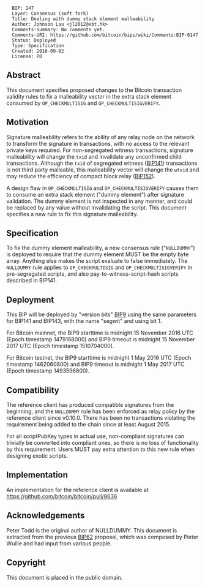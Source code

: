 <pre>
  BIP: 147
  Layer: Consensus (soft fork)
  Title: Dealing with dummy stack element malleability
  Author: Johnson Lau <jl2012@xbt.hk>
  Comments-Summary: No comments yet.
  Comments-URI: https://github.com/bitcoin/bips/wiki/Comments:BIP-0147
  Status: Deployed
  Type: Specification
  Created: 2016-09-02
  License: PD
</pre>

==Abstract==

This document specifies proposed changes to the Bitcoin transaction validity rules to fix a malleability vector in the extra stack element consumed by <code>OP_CHECKMULTISIG</code> and <code>OP_CHECKMULTISIGVERIFY</code>.


==Motivation==

Signature malleability refers to the ability of any relay node on the network to transform the signature in transactions, with no access to the relevant private keys required. For non-segregated witness transactions, signature malleability will change the <code>txid</code> and invalidate any unconfirmed child transactions. Although the <code>txid</code> of segregated witness ([https://github.com/bitcoin/bips/blob/master/bip-0141.mediawiki BIP141]) transactions is not third party malleable, this malleability vector will change the <code>wtxid</code> and may reduce the efficiency of compact block relay ([https://github.com/bitcoin/bips/blob/master/bip-0152.mediawiki BIP152]).

A design flaw in <code>OP_CHECKMULTISIG</code> and <code>OP_CHECKMULTISIGVERIFY</code> causes them to consume an extra stack element ("dummy element") after signature validation. The dummy element is not inspected in any manner, and could be replaced by any value without invalidating the script. This document specifies a new rule to fix this signature malleability.


==Specification==

To fix the dummy element malleability, a new consensus rule ("<code>NULLDUMMY</code>") is deployed to require that the dummy element MUST be the empty byte array. Anything else makes the script evaluate to false immediately. The <code>NULLDUMMY</code> rule applies to <code>OP_CHECKMULTISIG</code> and <code>OP_CHECKMULTISIGVERIFY</code> in pre-segregated scripts, and also pay-to-witness-script-hash scripts described in BIP141.


==Deployment==

This BIP will be deployed by "version bits" [https://github.com/bitcoin/bips/blob/master/bip-0009.mediawiki BIP9] using the same parameters for BIP141 and BIP143, with the name "segwit" and using bit 1.

For Bitcoin mainnet, the BIP9 starttime is midnight 15 November 2016 UTC (Epoch timestamp 1479168000) and BIP9 timeout is midnight 15 November 2017 UTC (Epoch timestamp 1510704000).

For Bitcoin testnet, the BIP9 starttime is midnight 1 May 2016 UTC (Epoch timestamp 1462060800) and BIP9 timeout is midnight 1 May 2017 UTC (Epoch timestamp 1493596800).


==Compatibility==

The reference client has produced compatible signatures from the beginning, and the <code>NULLDUMMY</code> rule has been enforced as relay policy by the reference client since v0.10.0. There has been no transactions violating the requirement being added to the chain since at least August 2015.

For all scriptPubKey types in actual use, non-compliant signatures can trivially be converted into compliant ones, so there is no loss of functionality by this requirement. Users MUST pay extra attention to this new rule when designing exotic scripts.


==Implementation==

An implementation for the reference client is available at https://github.com/bitcoin/bitcoin/pull/8636


==Acknowledgements==

Peter Todd is the original author of NULLDUMMY. This document is extracted from the previous [https://github.com/bitcoin/bips/blob/master/bip-0062.mediawiki BIP62] proposal, which was composed by Pieter Wuille and had input from various people.


==Copyright==

This document is placed in the public domain.
